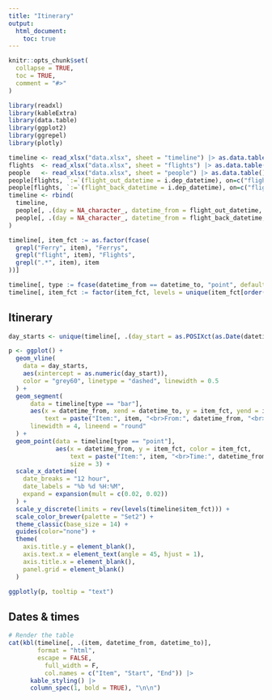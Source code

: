 ```yaml
---
title: "Itinerary"
output:
  html_document:
    toc: true
---
```


```r
knitr::opts_chunk$set(
  collapse = TRUE,
  toc = TRUE,
  comment = "#>"
)
```

```r
library(readxl)
library(kableExtra)
library(data.table)
library(ggplot2)
library(ggrepel)
library(plotly)

timeline <- read_xlsx("data.xlsx", sheet = "timeline") |> as.data.table()
flights  <- read_xlsx("data.xlsx", sheet = "flights") |> as.data.table()
people   <- read_xlsx("data.xlsx", sheet = "people") |> as.data.table()
people[flights, `:=`(flight_out_datetime = i.dep_datetime), on=c("flight_out"="flight_no")]
people[flights, `:=`(flight_back_datetime = i.dep_datetime), on=c("flight_back"="flight_no")]
timeline <- rbind(
  timeline, 
  people[, .(day = NA_character_, datetime_from = flight_out_datetime, datetime_to = flight_out_datetime, item = paste0(name, " - flight"))][!is.na(datetime_from)],
  people[, .(day = NA_character_, datetime_from = flight_back_datetime, datetime_to = flight_back_datetime, item = paste0(name, " - flight"))][!is.na(datetime_from)]
)

timeline[, item_fct := as.factor(fcase(
  grepl("Ferry", item), "Ferrys", 
  grepl("flight", item), "Flights",
  grepl(".*", item), item
))]

timeline[, type := fcase(datetime_from == datetime_to, "point", default = "bar")]
timeline[, item_fct := factor(item_fct, levels = unique(item_fct[order(datetime_from)]))]
```

## Itinerary
```r

day_starts <- unique(timeline[, .(day_start = as.POSIXct(as.Date(datetime_from)))])

p <- ggplot() +
  geom_vline(
    data = day_starts,
    aes(xintercept = as.numeric(day_start)),
    color = "grey60", linetype = "dashed", linewidth = 0.5
  ) +
  geom_segment(
      data = timeline[type == "bar"],
      aes(x = datetime_from, xend = datetime_to, y = item_fct, yend = item_fct, color = item_fct, 
          text = paste("Item:", item, "<br>From:", datetime_from, "<br>To:", datetime_to)),
      linewidth = 4, lineend = "round"
  ) +
  geom_point(data = timeline[type == "point"],
             aes(x = datetime_from, y = item_fct, color = item_fct, 
                 text = paste("Item:", item, "<br>Time:", datetime_from)),
                 size = 3) +
  scale_x_datetime(
    date_breaks = "12 hour",
    date_labels = "%b %d %H:%M",
    expand = expansion(mult = c(0.02, 0.02))
  ) +
  scale_y_discrete(limits = rev(levels(timeline$item_fct))) +
  scale_color_brewer(palette = "Set2") + 
  theme_classic(base_size = 14) +
  guides(color="none") +
  theme(
    axis.title.y = element_blank(),
    axis.text.x = element_text(angle = 45, hjust = 1),
    axis.title.x = element_blank(),
    panel.grid = element_blank()
  )

ggplotly(p, tooltip = "text")
```

## Dates & times
```r
# Render the table
cat(kbl(timeline[, .(item, datetime_from, datetime_to)], 
        format = "html", 
        escape = FALSE,
          full_width = F,
          col.names = c("Item", "Start", "End")) |> 
      kable_styling() |>
      column_spec(1, bold = TRUE), "\n\n")
  
```
